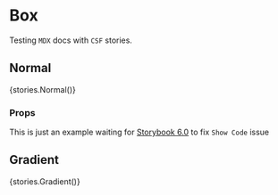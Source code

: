 
<Meta title="Layout|Box" />

# Box

Testing `MDX` docs with `CSF` stories.

## Normal

<Preview>
  <Story name="Normal">{stories.Normal()}</Story>
</Preview>

### Props

<Props story="Normal" />

This is just an example waiting for [Storybook 6.0](https://github.com/storybookjs/storybook/milestone/25)
to fix `Show Code` issue

## Gradient

<Preview>
  <Story name="Gradient">{stories.Gradient()}</Story>
</Preview>
